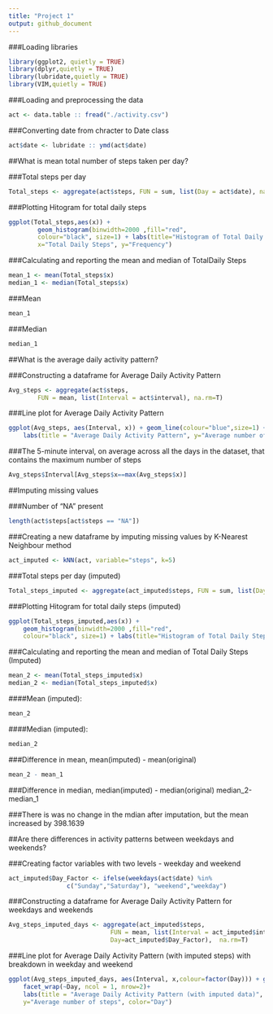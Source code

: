 ---
title: "Project 1"
output: github_document
---

###Loading libraries
```{r echo=TRUE, message=FALSE, warning=FALSE}
library(ggplot2, quietly = TRUE)
library(dplyr,quietly = TRUE)
library(lubridate,quietly = TRUE)
library(VIM,quietly = TRUE)
```

###Loading and preprocessing the data
```{r echo=TRUE}
act <- data.table :: fread("./activity.csv")
```

###Converting date from chracter to Date class 
```{r echo=TRUE}
act$date <- lubridate :: ymd(act$date)
```

##What is mean total number of steps taken per day?

###Total steps per day
```{r echo=TRUE}
Total_steps <- aggregate(act$steps, FUN = sum, list(Day = act$date), na.rm=T)
```
###Plotting Hitogram for total daily steps
```{r echo=TRUE}
ggplot(Total_steps,aes(x)) + 
        geom_histogram(binwidth=2000 ,fill="red",
        colour="black", size=1) + labs(title="Histogram of Total Daily Steps",
        x="Total Daily Steps", y="Frequency")
```

###Calculating and reporting the mean and median of TotalDaily Steps
```{r echo=TRUE}
mean_1 <- mean(Total_steps$x)
median_1 <- median(Total_steps$x)
```
###Mean
```{r echo=TRUE}
mean_1
```
###Median
```{r echo=TRUE}
median_1
```
##What is the average daily activity pattern?

###Constructing a dataframe for Average Daily Activity Pattern
```{r echo=TRUE}
Avg_steps <- aggregate(act$steps,
        FUN = mean, list(Interval = act$interval), na.rm=T)
```

###Line plot for Average Daily Activity Pattern
```{r echo=TRUE}
ggplot(Avg_steps, aes(Interval, x)) + geom_line(colour="blue",size=1) +
    labs(title = "Average Daily Activity Pattern", y="Average number of steps")
```

###The 5-minute interval, on average across all the days in the dataset, that contains the maximum number of steps
```{r echo=TRUE}
Avg_steps$Interval[Avg_steps$x==max(Avg_steps$x)]
```

##Imputing missing values

###Number of "NA" present
```{r echo=TRUE}
length(act$steps[act$steps == "NA"])
```
###Creating a new dataframe by imputing missing values by K-Nearest Neighbour method
```{r echo=TRUE, cache=TRUE}
act_imputed <- kNN(act, variable="steps", k=5)
```

###Total steps per day (imputed)
```{r echo=TRUE}
Total_steps_imputed <- aggregate(act_imputed$steps, FUN = sum, list(Day = act_imputed$date), na.rm=T)
```

###Plotting Hitogram for total daily steps (imputed)
```{r echo=TRUE}
ggplot(Total_steps_imputed,aes(x)) + 
    geom_histogram(binwidth=2000 ,fill="red",
    colour="black", size=1) + labs(title="Histogram of Total Daily Steps (with imputed              data)",x="Total Daily Steps", y="Frequency")
```

###Calculating and reporting the mean and median of Total Daily Steps (Imputed)
```{r echo=TRUE}
mean_2 <- mean(Total_steps_imputed$x)
median_2 <- median(Total_steps_imputed$x)
```
####Mean (imputed):
```{r echo=TRUE}
mean_2
```
####Median (imputed):
```{r echo=TRUE}
median_2
```
###Difference in mean, mean(imputed) - mean(original)

```{r echo=TRUE}
mean_2 - mean_1
```
###Difference in median, median(imputed) - median(original)
median_2-median_1


###There is was no change in the mdian after imputation, but the mean increased by 398.1639

##Are there differences in activity patterns between weekdays and weekends?

###Creating factor variables with two levels - weekday and weekend
```{r echo=TRUE}
act_imputed$Day_Factor <- ifelse(weekdays(act$date) %in% 
                c("Sunday","Saturday"), "weekend","weekday")
```
###Constructing a dataframe for Average Daily Activity Pattern for weekdays and weekends
```{r echo=TRUE}
Avg_steps_imputed_days <- aggregate(act_imputed$steps,
                            FUN = mean, list(Interval = act_imputed$interval,
                            Day=act_imputed$Day_Factor),  na.rm=T)
```
###Line plot for Average Daily Activity Pattern (with imputed steps) with breakdown in weekday and weekend 
```{r echo=TRUE}
ggplot(Avg_steps_imputed_days, aes(Interval, x,colour=factor(Day))) + geom_line(size=1) +
    facet_wrap(~Day, ncol = 1, nrow=2)+
    labs(title = "Average Daily Activity Pattern (with imputed data)", 
    y="Average number of steps", color="Day")
```    
    
